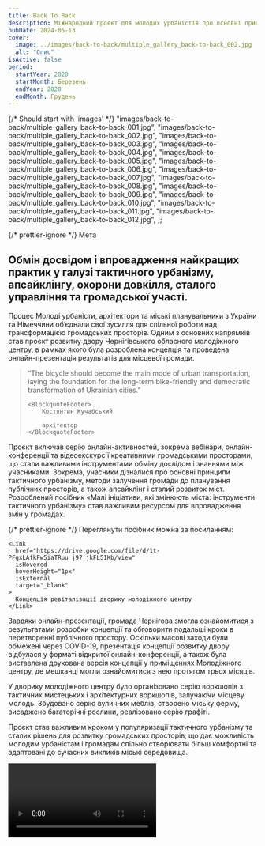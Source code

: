 ```yaml
---
title: Back To Back
description: Міжнародний проєкт для молодих урбаністів про основні принципи тактичного урбанізму, методи залучення громади до планування публічних просторів, а також апсайклінг й сталий розвиток міст.
pubDate: 2024-05-13
cover:
  image: ../images/back-to-back/multiple_gallery_back-to-back_002.jpg
  alt: "Опис"
isActive: false
period:
  startYear: 2020
  startMonth: Березень
  endYear: 2020
  endMonth: Грудень
---
```



{/* Should start with 'images' */}
"images/back-to-back/multiple_gallery_back-to-back_001.jpg",
"images/back-to-back/multiple_gallery_back-to-back_002.jpg",
"images/back-to-back/multiple_gallery_back-to-back_003.jpg",
"images/back-to-back/multiple_gallery_back-to-back_004.jpg",
"images/back-to-back/multiple_gallery_back-to-back_005.jpg",
"images/back-to-back/multiple_gallery_back-to-back_006.jpg",
"images/back-to-back/multiple_gallery_back-to-back_007.jpg",
"images/back-to-back/multiple_gallery_back-to-back_008.jpg",
"images/back-to-back/multiple_gallery_back-to-back_009.jpg",
"images/back-to-back/multiple_gallery_back-to-back_010.jpg",
"images/back-to-back/multiple_gallery_back-to-back_011.jpg",
"images/back-to-back/multiple_gallery_back-to-back_012.jpg",
];

{/* prettier-ignore */}
<TextContent>
  <Badge>Мета</Badge>
  ## Обмін досвідом і впровадження найкращих практик у галузі тактичного урбанізму, апсайклінгу, охорони довкілля, сталого управління та громадської участі.
</TextContent>

<TextContent>
  <Badge>Процес</Badge>
Молоді урбаністи, архітектори та міські планувальники з України та Німеччини об’єднали свої зусилля для спільної роботи над трансформацією громадських просторів. Одним з основних напрямків став проєкт розвитку двору Чернігівського обласного молодіжного центру, в рамках якого була розроблена концепція та проведена онлайн-презентація результатів для місцевої громади.

</TextContent>

<Blockquote>
<span>“</span>The bicycle should become the main mode of urban transportation,
laying the foundation for the long-term bike-friendly and democratic
transformation of Ukrainian cities.<span>”</span>

    <BlockquoteFooter>
        Костянтин Кучабський

        архітектор
    </BlockquoteFooter>

</Blockquote>

<TextContent>
Проєкт включав серію онлайн-активностей, зокрема вебінари, онлайн-конференції та відеоекскурсії креативними громадськими просторами, що стали важливими інструментами обміну досвідом і знаннями між учасниками. Зокрема, учасники дізналися про основні принципи тактичного урбанізму, методи залучення громади до планування публічних просторів, а також апсайклінг і сталий розвиток міст. Розроблений посібник «Малі ініціативи, які змінюють міста: інструменти тактичного урбанізму» став важливим ресурсом для впровадження змін у громадах.

</TextContent>

{/* prettier-ignore */}
<Centered>
  <ImageGrid isFull>
    <Full src={back2BackPdf} orientation="wide"/>
  </ImageGrid>
  <Annotation>
    Переглянути посібник можна за посиланням:

    <Link
      href="https://drive.google.com/file/d/1t-PFgxLAfkFw5iaTRuu_j97_jkFL51Kb/view"
      isHovered
      hoverHeight="1px"
      isExternal
      target="_blank"
    >
      Концепція ревіталізації дворику молодіжного центру
    </Link>

  </Annotation>
  
</Centered>

<TextContent>
Завдяки онлайн-презентації, громада Чернігова змогла ознайомитися з результатами розробки концепції та обговорити подальші кроки в перетворенні публічного простору. Оскільки масові заходи були обмежені через COVID-19, презентація концепції розвитку двору відбулася у форматі відкритої онлайн-конференції, а також була виставлена друкована версія концепції у приміщеннях Молодіжного центру, де мешканці могли ознайомитися з нею протягом трьох місяців.

У дворику молодіжного центру було організовано серію воркшопів з тактичних мистецьких і архітектурних воркшопів, залучаючи місцеву молодь. Збудовано серію вуличних меблів, створено міську ферму, висаджено багаторічні рослини, реалізовано серію графіті.

Проєкт став важливим кроком у популяризації тактичного урбанізму та сталих рішень для розвитку громадських просторів, що дає можливість молодим урбаністам і громадам спільно створювати більш комфортні та адаптовані до сучасних викликів міські середовища.

</TextContent>

<Video src="https://www.youtube.com/embed/IATfMxTKyIs?si=IGslO_JQLSvwpp-N" />

{/* prettier-ignore */}
  <TextContent>
    <Badge>Результат</Badge>

    <ResultList>
      - 23 молоді урбаністи з України та Німеччини співпрацювали в онлайн-форматі.
      - Розроблено концепцію розвитку дворику молодіжного центру в Чернігові.
      - Розроблено посібник «Малі ініціативи, щоі змінюють міста: інструменти тактичного урбанізму».
      - Організовано 5 воркшопів з тактичного урбанізму, озеленення і вуличного мистецтва.
      - Створено серію онлайн-екскурсій публічними просторами України та Німеччини.
    </ResultList>

  </TextContent>

<Logos>
  <Icon name="donors-evz" />
  <div class="donor-logo">
    <MyPicture
      src={all4YouLogo}
      width={300}
      alt="Чернігівський обласний молодіжний центр логотип"
    />
  </div>
  <Icon name="donors-evz" />
  <div class="donor-logo">
    <MyPicture
      src={all4YouLogo}
      width={300}
      alt="Чернігівський обласний молодіжний центр логотип"
    />
  </div>
  <Icon name="donors-evz" />
  <div class="donor-logo">
    <MyPicture
      src={all4YouLogo}
      width={300}
      alt="Чернігівський обласний молодіжний центр логотип"
    />
  </div>
</Logos>

<MultiSlideGallery imagePaths={backToBackImages} isFullscreen />
